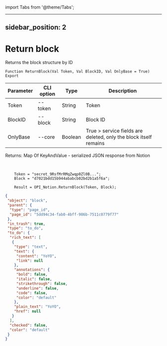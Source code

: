 ﻿import Tabs from '@theme/Tabs';

---
sidebar_position: 2
---

# Return block
 Returns the block structure by ID



`Function ReturnBlock(Val Token, Val BlockID, Val OnlyBase = True) Export`

  | Parameter | CLI option | Type | Description |
  |-|-|-|-|
  | Token | --token | String | Token |
  | BlockID | --block | String | Block ID |
  | OnlyBase | --core | Boolean | True > service fields are deleted, only the block itself remains |

  
  Returns:  Map Of KeyAndValue - serialized JSON response from Notion

<br/>




```bsl title="Code example"
    Token = "secret_9RsfMrRMqZwqp0Zl0B...";
    Block = "d7021bdd15b944ababcb02bd2b1a5f6a";

    Result = OPI_Notion.ReturnBlock(Token, Block);
```
 



```json title="Result"
{
 "object": "block",
 "parent": {
  "type": "page_id",
  "page_id": "5dd94c34-fab0-4bff-986b-7511c0779f77"
 },
 "in_trash": true,
 "type": "to_do",
 "to_do": {
  "rich_text": [
   {
    "type": "text",
    "text": {
     "content": "YoYO",
     "link": null
    },
    "annotations": {
     "bold": false,
     "italic": false,
     "strikethrough": false,
     "underline": false,
     "code": false,
     "color": "default"
    },
    "plain_text": "YoYO",
    "href": null
   }
  ],
  "checked": false,
  "color": "default"
 }
}
```
